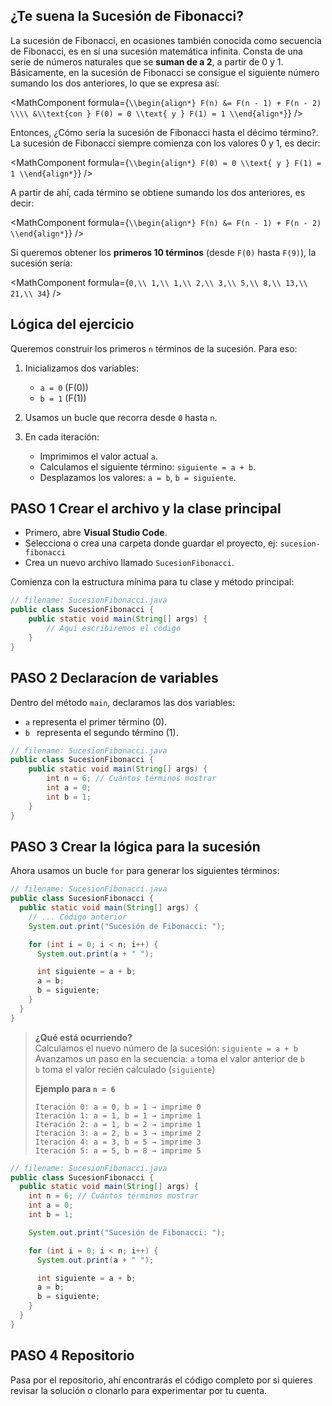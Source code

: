 <FloatingToC/>
<ProjectDetails 
  details={{
    name: "Sucesión de Fibinacci",
    abstract: `Este proyecto consiste en hacer una __aplicación de consola en Java__ que calcule la sucesión de Fibonacci hasta un número entero ingresado por el usuario. El objetivo es practicar conceptos básicos de programación, como el uso de variables, estructuras de control como bucles \`for\`.`,
    languages: "Java",
    ide: "VS Code",
    javaVersion: `Java (\`latest version\`)`,
    type: "Aplicación de consola",
    recommended: "Java Básico",
    time: "15 mins – 30 mins"
  }}
/>


## ¿Te suena la Sucesión de Fibonacci?

La sucesión de Fibonacci, en ocasiones también conocida como secuencia de Fibonacci, es en sí una sucesión matemática infinita. Consta de una serie de números naturales que se __suman de a 2__, a partir de 0 y 1. Básicamente, en la sucesión de Fibonacci se consigue el siguiente número sumando los dos anteriores, lo que se expresa así:

<MathComponent
  formula={`\\begin{align*}
F(n) &= F(n - 1) + F(n - 2) \\\\
&\\text{con } F(0) = 0 \\text{ y } F(1) = 1
\\end{align*}`}
/>


Entonces, ¿Cómo sería la sucesión de Fibonacci hasta el décimo término?.
La sucesión de Fibonacci siempre comienza con los valores 0 y 1, es decir:

<MathComponent
  formula={`\\begin{align*}
F(0) = 0 \\text{ y } F(1) = 1
\\end{align*}`}
/>

A partir de ahí, cada término se obtiene sumando los dos anteriores, es decir:

<MathComponent
  formula={`\\begin{align*}
F(n) &= F(n - 1) + F(n - 2)
\\end{align*}`}
/>

Si queremos obtener los __primeros 10 términos__ (desde `F(0)` hasta `F(9)`), la sucesión sería:

<MathComponent
  formula={`0,\\ 1,\\ 1,\\ 2,\\ 3,\\ 5,\\ 8,\\ 13,\\ 21,\\ 34`}
/>

## Lógica del ejercicio

Queremos construir los primeros `n` términos de la sucesión. Para eso:

1. Inicializamos dos variables:

   * `a = 0` (F(0))
   * `b = 1` (F(1))

2. Usamos un bucle que recorra desde `0` hasta `n`.

3. En cada iteración:

   * Imprimimos el valor actual `a`.
   * Calculamos el siguiente término: `siguiente = a + b`.
   * Desplazamos los valores: `a = b`, `b = siguiente`.


## PASO 1 Crear el archivo y la clase principal

- Primero, abre __Visual Studio Code__.
- Selecciona o crea una carpeta donde guardar el proyecto, ej: `sucesion-fibonacci`
- Crea un nuevo archivo llamado `SucesionFibonacci`.

Comienza con la estructura mínima para tu clase y método principal:

```java
// filename: SucesionFibonacci.java
public class SucesionFibonacci {
    public static void main(String[] args) {
        // Aquí escribiremos el código
    }
}
```

## PASO 2 Declaracíon de variables

Dentro del método `main`, declaramos las dos variables:

- `a` representa el primer término (0).
- `b ` representa el segundo término (1).

```java
// filename: SucesionFibonacci.java
public class SucesionFibonacci {
    public static void main(String[] args) {
        int n = 6; // Cuántos términos mostrar
        int a = 0;
        int b = 1;
    }
}
```

## PASO 3 Crear la lógica para la sucesión

Ahora usamos un bucle `for` para generar los siguientes términos:

```java
// filename: SucesionFibonacci.java
public class SucesionFibonacci {
  public static void main(String[] args) {
    // ... Código anterior
    System.out.print("Sucesión de Fibonacci: ");

    for (int i = 0; i < n; i++) {
      System.out.print(a + " ");

      int siguiente = a + b;
      a = b;
      b = siguiente;
    }
  }
}
```

> __¿Qué está ocurriendo?__  
> Calculamos el nuevo número de la sucesión: `siguiente = a + b`  
> Avanzamos un paso en la secuencia:
> `a` toma el valor anterior de `b`  
> `b` toma el valor recién calculado (`siguiente`)
> 
> __Ejemplo para `n = 6`__
> ```text
> Iteración 0: a = 0, b = 1 → imprime 0
> Iteración 1: a = 1, b = 1 → imprime 1
> Iteración 2: a = 1, b = 2 → imprime 1
> Iteración 3: a = 2, b = 3 → imprime 2
> Iteración 4: a = 3, b = 5 → imprime 3
> Iteración 5: a = 5, b = 8 → imprime 5
> ```

```java
// filename: SucesionFibonacci.java
public class SucesionFibonacci {
  public static void main(String[] args) {
    int n = 6; // Cuántos términos mostrar
    int a = 0;
    int b = 1;

    System.out.print("Sucesión de Fibonacci: ");

    for (int i = 0; i < n; i++) {
      System.out.print(a + " ");

      int siguiente = a + b;
      a = b;
      b = siguiente;
    }
  }
}
```

## PASO 4 Repositorio

Pasa por el repositorio, ahí encontrarás el código completo por si quieres revisar la solución o clonarlo para experimentar por tu cuenta.

<GitHubRepo
  owner="mc-herrera-90"
  repo="sucesion-fibonacci-java"
/>